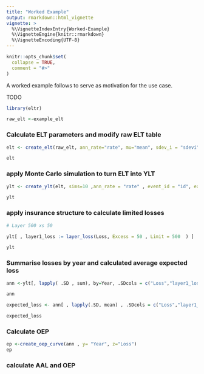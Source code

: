 ```yaml
---
title: "Worked Example"
output: rmarkdown::html_vignette
vignette: >
  %\VignetteIndexEntry{Worked-Example}
  %\VignetteEngine{knitr::rmarkdown}
  %\VignetteEncoding{UTF-8}
---
```


```r
knitr::opts_chunk$set(
  collapse = TRUE,
  comment = "#>"
)
```

A worked example follows to serve as motivation for the use case.

TODO

```r
library(eltr)

raw_elt <-example_elt

```

### Calculate ELT parameters and modify raw ELT table


```r
elt <- create_elt(raw_elt, ann_rate="rate", mu="mean", sdev_i = "sdevi" , sdev_c = "sdevc", expval = "exp")

elt
```

### apply Monte Carlo simulation to turn ELT into YLT

```r
ylt <- create_ylt(elt, sims=10 ,ann_rate = "rate" , event_id = "id", expval = "exp" , mu ="mean")

ylt
```

### apply insurance structure to calculate limited losses

```r

# Layer 500 xs 50

ylt[ , layer1_loss := layer_loss(Loss, Excess = 50 , Limit = 500  ) ] 

ylt
```

### Summarise losses by year and calculated average expected loss

```r


ann <-ylt[, lapply( .SD , sum), by=Year, .SDcols = c("Loss","layer1_loss") ] 

ann

expected_loss <- ann[ , lapply(.SD, mean) , .SDcols = c("Loss","layer1_loss")      ]

expected_loss


```

### Calculate OEP

```r

ep <-create_oep_curve(ann , y= "Year", z="Loss")
ep

```



### calculate AAL and OEP







